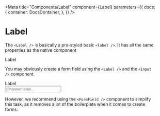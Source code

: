 
<Meta
  title="Components/Label"
  component={Label}
  parameters={{
    docs: {
      container: DocsContainer,
    },
  }}
/>

# Label

The `<Label />` is basically a pre-styled basic `<label />`. It has all the same properties as the native component

<Preview>
  <Story name="label">
    <Label>Label</Label>
  </Story>
</Preview>

You may obviously create a form field using the `<Label />` and the `<Input />` component.

<Preview>
  <Story name="Assembling a form field">
    <form>
      <Flex flexDirection="column">
        <Box mb={1} ml={2}>
          <Label htmlFor="channel">Label</Label>
        </Box>
        <div>
          <Input id="channel" placeholder="Channel label..." />
        </div>
      </Flex>
    </form>
  </Story>
</Preview>

However, we recommend using the `<FormField />` component to simplify this task, as it removes a lot of the
boilerplate when it comes to create forms.
